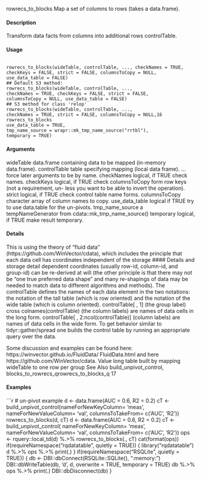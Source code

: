 rowrecs_to_blocks
Map a set of columns to rows (takes a data.frame).

#### Description 

Transform data facts from columns into additional rows controlTable.

#### Usage 
 <pre><code>
rowrecs_to_blocks(wideTable, controlTable, ..., checkNames = TRUE,
checkKeys = FALSE, strict = FALSE, columnsToCopy = NULL,
use_data_table = FALSE)
## Default S3 method:
rowrecs_to_blocks(wideTable, controlTable, ...,
checkNames = TRUE, checkKeys = FALSE, strict = FALSE,
columnsToCopy = NULL, use_data_table = FALSE)
## S3 method for class 'relop'
rowrecs_to_blocks(wideTable, controlTable, ...,
checkNames = TRUE, strict = FALSE, columnsToCopy = NULL,16
rowrecs_to_blocks
use_data_table = TRUE,
tmp_name_source = wrapr::mk_tmp_name_source("rrtbl"),
temporary = TRUE)
</code></pre>
#### Arguments 

wideTable data.frame containing data to be mapped (in-memory data.frame).
controlTable table specifying mapping (local data frame).
... force later arguments 
 to be by name.
checkNames logical, if TRUE check names.
checkKeys logical, if TRUE check columnsToCopy form row keys (not a requirement, un-
less you want to be able to invert the operation).
strict logical, if TRUE check control table name forms.
columnsToCopy character array of column names to copy.
use_data_table logical if TRUE try to use data.table for the un-pivots.
tmp_name_source
a tempNameGenerator from cdata::mk_tmp_name_source()
temporary
logical, if TRUE make result temporary.

#### Details 

This is using the theory of "fluid data" (https://github.com/WinVector/cdata), which includes
the principle that each data cell has coordinates independent of the storage 
#### Details 
 and storage detail
dependent coordinates (usually row-id, column-id, and group-id) can be re-derived at will (the other
principle is that there may not be "one true preferred data shape" and many re-shapings of data may
be needed to match data to different algorithms and methods).
The controlTable defines the names of each data element in the two notations: the notation of the
tall table (which is row oriented) and the notation of the wide table (which is column oriented).
controlTable[ , 1] (the group label) cross colnames(controlTable) (the column labels) are names of
data cells in the long form. controlTable[ , 2:ncol(controlTable)] (column labels) are names of data
cells in the wide form. To get behavior similar to tidyr::gather/spread one builds the control table
by running an appropriate query over the data.

Some discussion and examples   can be found here: https://winvector.github.io/FluidData/
FluidData.html and here https://github.com/WinVector/cdata.
Value
long table built by mapping wideTable to one row per group
See Also
build_unpivot_control, blocks_to_rowrecs_qrowrecs_to_blocks_q
17


#### Examples 
```r
# un-pivot example
d <- data.frame(AUC = 0.6, R2 = 0.2)
cT <- build_unpivot_control(nameForNewKeyColumn= 'meas',
nameForNewValueColumn= 'val',
columnsToTakeFrom= c('AUC', 'R2'))
rowrecs_to_blocks(d, cT)
d <- data.frame(AUC = 0.6, R2 = 0.2)
cT <- build_unpivot_control(
nameForNewKeyColumn= 'meas',
nameForNewValueColumn= 'val',
columnsToTakeFrom= c('AUC', 'R2'))
ops <- rquery::local_td(d) %.>%
rowrecs_to_blocks(., cT)
cat(format(ops))
if(requireNamespace("rqdatatable", quietly = TRUE)) {
library("rqdatatable")
d %.>%
ops %.>%
print(.)
}
if(requireNamespace("RSQLite", quietly = TRUE)) {
db <- DBI::dbConnect(RSQLite::SQLite(), ":memory:")
DBI::dbWriteTable(db,
'd',
d,
overwrite = TRUE,
temporary = TRUE)
db %.>%
ops %.>%
print(.)
DBI::dbDisconnect(db)
}
